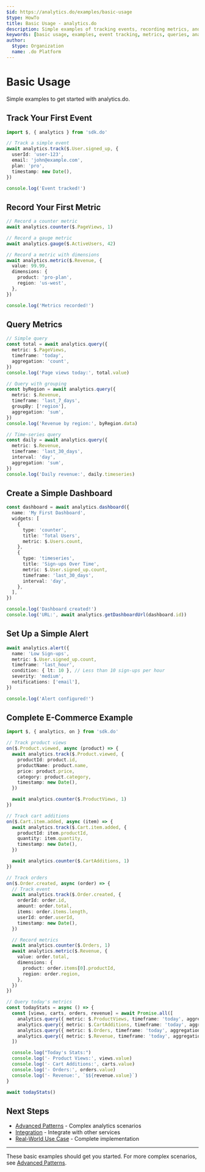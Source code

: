 ```yaml
---
$id: https://analytics.do/examples/basic-usage
$type: HowTo
title: Basic Usage - analytics.do
description: Simple examples of tracking events, recording metrics, and querying data with analytics.do
keywords: [basic usage, examples, event tracking, metrics, queries, analytics]
author:
  $type: Organization
  name: .do Platform
---
```


# Basic Usage

Simple examples to get started with analytics.do.

## Track Your First Event

```typescript
import $, { analytics } from 'sdk.do'

// Track a simple event
await analytics.track($.User.signed_up, {
  userId: 'user-123',
  email: 'john@example.com',
  plan: 'pro',
  timestamp: new Date(),
})

console.log('Event tracked!')
```

## Record Your First Metric

```typescript
// Record a counter metric
await analytics.counter($.PageViews, 1)

// Record a gauge metric
await analytics.gauge($.ActiveUsers, 42)

// Record a metric with dimensions
await analytics.metric($.Revenue, {
  value: 99.99,
  dimensions: {
    product: 'pro-plan',
    region: 'us-west',
  },
})

console.log('Metrics recorded!')
```

## Query Metrics

```typescript
// Simple query
const total = await analytics.query({
  metric: $.PageViews,
  timeframe: 'today',
  aggregation: 'count',
})
console.log('Page views today:', total.value)

// Query with grouping
const byRegion = await analytics.query({
  metric: $.Revenue,
  timeframe: 'last_7_days',
  groupBy: ['region'],
  aggregation: 'sum',
})
console.log('Revenue by region:', byRegion.data)

// Time-series query
const daily = await analytics.query({
  metric: $.Revenue,
  timeframe: 'last_30_days',
  interval: 'day',
  aggregation: 'sum',
})
console.log('Daily revenue:', daily.timeseries)
```

## Create a Simple Dashboard

```typescript
const dashboard = await analytics.dashboard({
  name: 'My First Dashboard',
  widgets: [
    {
      type: 'counter',
      title: 'Total Users',
      metric: $.Users.count,
    },
    {
      type: 'timeseries',
      title: 'Sign-ups Over Time',
      metric: $.User.signed_up.count,
      timeframe: 'last_30_days',
      interval: 'day',
    },
  ],
})

console.log('Dashboard created!')
console.log('URL:', await analytics.getDashboardUrl(dashboard.id))
```

## Set Up a Simple Alert

```typescript
await analytics.alert({
  name: 'Low Sign-ups',
  metric: $.User.signed_up.count,
  timeframe: 'last_hour',
  condition: { lt: 10 }, // Less than 10 sign-ups per hour
  severity: 'medium',
  notifications: ['email'],
})

console.log('Alert configured!')
```

## Complete E-Commerce Example

```typescript
import $, { analytics, on } from 'sdk.do'

// Track product views
on($.Product.viewed, async (product) => {
  await analytics.track($.Product.viewed, {
    productId: product.id,
    productName: product.name,
    price: product.price,
    category: product.category,
    timestamp: new Date(),
  })

  await analytics.counter($.ProductViews, 1)
})

// Track cart additions
on($.Cart.item.added, async (item) => {
  await analytics.track($.Cart.item.added, {
    productId: item.productId,
    quantity: item.quantity,
    timestamp: new Date(),
  })

  await analytics.counter($.CartAdditions, 1)
})

// Track orders
on($.Order.created, async (order) => {
  // Track event
  await analytics.track($.Order.created, {
    orderId: order.id,
    amount: order.total,
    items: order.items.length,
    userId: order.userId,
    timestamp: new Date(),
  })

  // Record metrics
  await analytics.counter($.Orders, 1)
  await analytics.metric($.Revenue, {
    value: order.total,
    dimensions: {
      product: order.items[0].productId,
      region: order.region,
    },
  })
})

// Query today's metrics
const todayStats = async () => {
  const [views, carts, orders, revenue] = await Promise.all([
    analytics.query({ metric: $.ProductViews, timeframe: 'today', aggregation: 'count' }),
    analytics.query({ metric: $.CartAdditions, timeframe: 'today', aggregation: 'count' }),
    analytics.query({ metric: $.Orders, timeframe: 'today', aggregation: 'count' }),
    analytics.query({ metric: $.Revenue, timeframe: 'today', aggregation: 'sum' }),
  ])

  console.log("Today's Stats:")
  console.log('- Product Views:', views.value)
  console.log('- Cart Additions:', carts.value)
  console.log('- Orders:', orders.value)
  console.log('- Revenue:', `$${revenue.value}`)
}

await todayStats()
```

## Next Steps

- [Advanced Patterns](./advanced-patterns.mdx) - Complex analytics scenarios
- [Integration](./integration.mdx) - Integrate with other services
- [Real-World Use Case](./real-world-use-case.mdx) - Complete implementation

---

These basic examples should get you started. For more complex scenarios, see [Advanced Patterns](./advanced-patterns.mdx).
